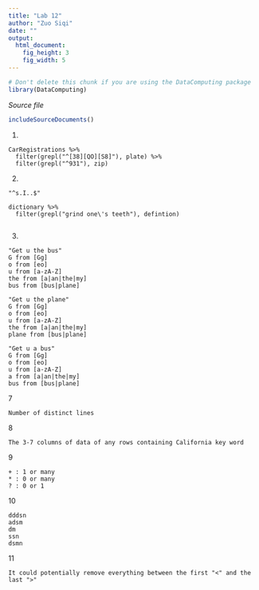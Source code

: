 ```yaml
---
title: "Lab 12"
author: "Zuo Siqi"
date: ""
output: 
  html_document:
    fig_height: 3
    fig_width: 5
---
```

<!-- Don't edit in between this line and the one below -->
```r
# Don't delete this chunk if you are using the DataComputing package
library(DataComputing)
```
*Source file* 
```r
includeSourceDocuments()
```
<!-- Don't edit the material above this line -->

1.
```{}
CarRegistrations %>%
  filter(grepl("^[38][QO][S8]"), plate) %>%
  filter(grepl("^931"), zip)
```

2.
```{}
"^s.I..$"

dictionary %>%
  filter(grepl("grind one\'s teeth"), defintion)
  
```

3.
```{}
"Get u the bus"
G from [Gg]
o from [eo]
u from [a-zA-Z]
the from [a|an|the|my]
bus from [bus|plane]

"Get u the plane"
G from [Gg]
o from [eo]
u from [a-zA-Z]
the from [a|an|the|my]
plane from [bus|plane]

"Get u a bus"
G from [Gg]
o from [eo]
u from [a-zA-Z]
a from [a|an|the|my]
bus from [bus|plane]

```

7
```{}
Number of distinct lines
```

8
```{}
The 3-7 columns of data of any rows containing California key word
```

9
```{}
+ : 1 or many
* : 0 or many
? : 0 or 1
```

10
```{}
dddsn
adsm
dm
ssn
dsmn
```

11
```{}
It could potentially remove everything between the first "<" and the last ">"
```



